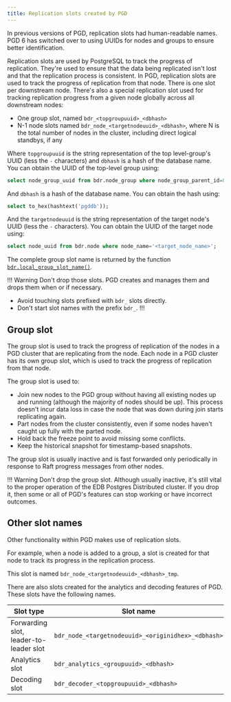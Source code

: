 ```yaml
---
title: Replication slots created by PGD
---
```


In previous versions of PGD, replication slots had human-readable names. PGD 6 has switched over to using UUIDs for nodes and groups
to ensure better identification.

Replication slots are used by PostgreSQL to track the progress of replication. They're used to ensure that the data being replicated
isn't lost and that the replication process is consistent. In PGD, replication slots are used to track the progress of replication
from that node. There is one slot per downstream node. There's also a special replication slot used for tracking replication progress from a given 
node globally across all downstream nodes:

- One group slot, named `bdr_<topgroupuuid>_<dbhash>`
- N-1 node slots named `bdr_node_<targetnodeuuid>_<dbhash>`, where N is the total number of nodes in the cluster, including direct logical standbys, if any

Where `topgroupuuid` is the string representation of the top level-group's UUID (less the `-` characters) and `dbhash` is a hash of the database name. You can obtain the UUID of the top-level group using:

```sql
select node_group_uuid from bdr.node_group where node_group_parent_id=0;
```

And `dbhash` is a hash of the database name. You can obtain the hash using:

```sql
select to_hex(hashtext('pgddb'));
```

And the `targetnodeuuid` is the string representation of the target node's UUID (less the `-` characters). You can obtain the UUID of the target node using:

```sql
select node_uuid from bdr.node where node_name='<target_node_name>';
```

The complete group slot name is returned by the function [`bdr.local_group_slot_name()`](/pgd/latest/reference/tables-views-functions/functions#bdrlocal_group_slot_name).

!!! Warning
Don't drop those slots. PGD creates and manages them and drops them when or if necessary.

- Avoid touching slots prefixed with `bdr_` slots directly.
- Don't start slot names with the prefix `bdr_`.
!!!


## Group slot

The group slot is used to track the progress of replication of the nodes in a PGD cluster that are replicating from the node.
Each node in a PGD cluster has its own group slot, which is used to track the progress of replication from that node.

The group slot is used to:

- Join new nodes to the PGD group without having all existing nodes
    up and running (although the majority of nodes should be up). This process doesn't
    incur data loss in case the node that was down during join starts
    replicating again.
- Part nodes from the cluster consistently, even if some nodes haven't
    caught up fully with the parted node.
- Hold back the freeze point to avoid missing some conflicts.
- Keep the historical snapshot for timestamp-based snapshots.

The group slot is usually inactive and is fast forwarded only periodically in response to Raft progress messages from other nodes.

!!! Warning
    Don't drop the group slot. Although usually inactive, it's
    still vital to the proper operation of the EDB Postgres Distributed cluster. If you drop it,
    then some or all of PGD's features can stop working or have incorrect outcomes.

## Other slot names

Other functionality within PGD makes use of replication slots.

For example, when a node is added to a group, a slot is created for that node to track its progress in the replication process.

This slot is named `bdr_node_<targetnodeuuid>_<dbhash>_tmp`.

There are also slots created for the analytics and decoding features of PGD.
These slots have the following names.

| Slot type                              | Slot name                                          |
|----------------------------------------|----------------------------------------------------|
| Forwarding slot, leader-to-leader slot | `bdr_node_<targetnodeuuid>_<originidhex>_<dbhash>` |
| Analytics slot                         | `bdr_analytics_<groupuuid>_<dbhash>`               |
| Decoding slot                          | `bdr_decoder_<topgroupuuid>_<dbhash>`              |


